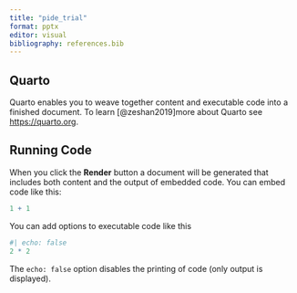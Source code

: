 ```yaml
---
title: "pide_trial"
format: pptx
editor: visual
bibliography: references.bib
---
```


## Quarto

Quarto enables you to weave together content and executable code into a finished document. To learn [@zeshan2019]more about Quarto see <https://quarto.org>.

## Running Code

When you click the **Render** button a document will be generated that includes both content and the output of embedded code. You can embed code like this:

```r
1 + 1
```

You can add options to executable code like this

```r
#| echo: false
2 * 2
```

The `echo: false` option disables the printing of code (only output is displayed).
